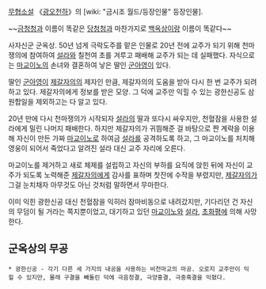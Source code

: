 [[무협소설]] 《[[광오천하]]》의 [wiki: "금시조 월드/등장인물" 등장인물].

~~[[금청청]]과 이름이 똑같은 [[당청청]]과 마찬가지로 [[백옥상]]이랑 이름이 똑같다~~

사자신군 군옥상. 50년 넘게 극락도주를 맡은 인물로 20년 전에 교주가 되기 위해 천마쟁의에 참여하여 [[설라]]와 칠천여 초를 겨루고 패배해 교주가 되는 데 실패했다. 자식으로는 [[마교이노]]의 손녀와 결혼하여 낳은 딸인 [[군아영]]이 있다. 

딸인 [[군아영]]이 [[제갈자의]]의 제자인 만큼, 제갈자의의 도움을 받아 다시 한 번 교주가 되려 하고 있다. 제갈자의에게 정보를 받은 모양. 그 덕에 교주만 익힐 수 있는 광한신공도 삼원합일을 제외하고는 다 알고 있다.

20년 만에 다시 천마쟁의가 시작되자 [[설라]]의 딸과 또다시 싸우지만, 천혈잠을 사용한 설라에게 밀린 나머지 패배한다. 하지만 제갈자의가 귀띔해준 걸 바탕으로 짠 계략을 이용해 자신이 만든 가짜 [[마교이노]]로 하여금 [[설라]]를 공격하도록 하고, 그 마교이노를 처치해 영웅이 되어서 죽었다고 알려진 설라 대신 교주 자리에 오른다.

마교이노를 제거하고 새로 체제를 설립하고 자신의 부하를 요직에 앉힌 뒤에 자신이 교주가 되도록 노력해준 [[제갈자의]]에게 감사를 표하며 찻잔에 수작을 부렸지만, [[제갈자의]]가 그걸 눈치채자 아무것도 아닌 것처럼 말하면서 무마한다. 

이미 익힌 광한신공 대신 천혈잠을 익히러 잠마비동으로 내려갔지만, 기다리던 건 자신의 무덤이 될 거라는 쪽지뿐이었고, 대기하고 있던 [[마교이노]]와 [[설라]], [[초화평]]에 의해 사망한다.
== 군옥상의 무공 ==
 * 광한신공 - 각기 다른 세 가지의 내공을 사용하는 비천마교의 마공. 오로지 교주만이 익힐 수 있지만, 몰래 구결을 빼돌린 덕에 극음청결, 극양홍결, 극중흑결을 익혔다.
